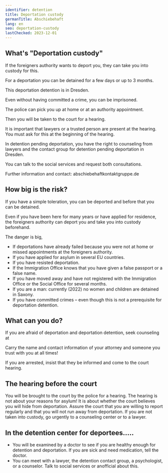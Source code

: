 ```yaml
---
identifier: detention
title: Deportation custody
germanTitle: Abschiebehaft
lang: en
seo: deportation-custody
lastChecked: 2023-12-01
---
```


## What's "Deportation custody"

If the foreigners authority wants to deport you, they can take you into custody for this.

For a deportation you can be detained for a few days or up to 3 months.

This deportation detention is in Dresden.

Even without having committed a crime, you can be imprisoned.

The police can pick you up at home or at an authority appointment.

Then you will be taken to the court for a hearing.

It is important that lawyers or a trusted person are present at the hearing. You must ask for this at the beginning of the hearing.

In detention pending deportation, you have the right to counseling from lawyers and the contact group for detention
pending deportation in Dresden.

You can talk to the social services and request both consultations.

Further information and contact: abschiebehaftkontaktgruppe.de

## How big is the risk?

If you have a simple toleration, you can be deported and before that you can be detained.

Even if you have been here for many years or have applied for residence, the foreigners authority can deport you and
take you into custody beforehand.

The danger is big,

- If deportations have already failed because you were not at home or missed appointments at the foreigners authority.
- If you have applied for asylum in several EU countries.
- If you have resisted deportation.
- If the Immigration Office knows that you have given a false passport or a false name.
- If you have moved away and have not registered with the Immigration Office or the Social Office for several months.
- If you are a man: currently (2022) no women and children are detained in Saxony.
- If you have committed crimes – even though this is not a prerequisite for deportation detention.

## What can you do?

If you are afraid of deportation and deportation detention, seek counseling at

<Block lang="en" identifier="counseling"/>

Carry the name and contact information of your attorney and someone you trust with you at all times!

If you are arrested, insist that they be informed and come to the court hearing.

## The hearing before the court

You will be brought to the court by the police for a hearing. The hearing is not about your reasons for asylum! It is
about whether the court believes you will hide from deportation. Assure the court that you are willing to report
regularly and that you will not run away from deportation. If you are not taken into custody, go urgently to a
counseling center or to a lawyer.

## In the detention center for deportees…..

- You will be examined by a doctor to see if you are healthy enough for detention and deportation. If you are sick
  and need medication, tell the doctor.
- You can meet with a lawyer, the detention contact group, a psychologist, or a counselor. Talk to social services or anofficial about this.
